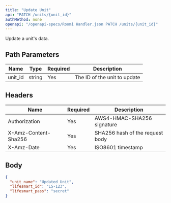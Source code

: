 ```yaml
---
title: "Update Unit"
api: "PATCH /units/{unit_id}"
authMethod: none
openapi: "/openapi-specs/Roomi Handler.json PATCH /units/{unit_id}"
---
```


Update a unit's data.

## Path Parameters


| Name | Type | Required | Description |
| --- | --- | --- | --- |
| unit_id | string | Yes | The ID of the unit to update |


## Headers


| Name | Required | Description |
| --- | --- | --- |
| Authorization | Yes | AWS4-HMAC-SHA256 signature |
| X-Amz-Content-Sha256 | Yes | SHA256 hash of the request body |
| X-Amz-Date | Yes | ISO8601 timestamp |


## Body

```json
{
  "unit_name": "Updated Unit",
  "lifesmart_id": "LS-123",
  "lifesmart_pass": "secret"
}
```
